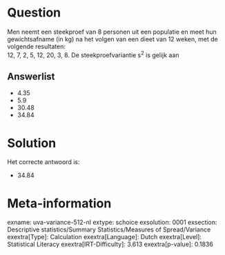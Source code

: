 Question
========

Men neemt een steekproef van 8 personen uit een populatie en meet hun
gewichtsafname (in kg) na het volgen van een dieet van 12 weken, met de
volgende resultaten:\
12, 7, 2, 5, 12, 20, 3, 8. De steekproefvariantie s^2^ is gelijk aan


Answerlist
----------

* 4.35
* 5.9
* 30.48
* 34.84

Solution
========

Het correcte antwoord is: 

* 34.84

Meta-information
================
exname: uva-variance-512-nl
extype: schoice
exsolution: 0001
exsection: Descriptive statistics/Summary Statistics/Measures of Spread/Variance
exextra[Type]: Calculation
exextra[Language]: Dutch
exextra[Level]: Statistical Literacy
exextra[IRT-Difficulty]: 3.613
exextra[p-value]: 0.1836

